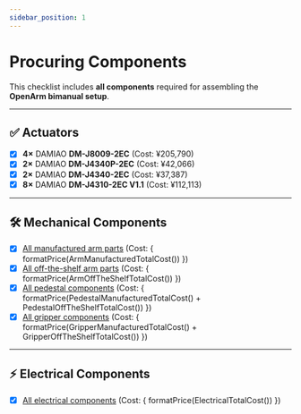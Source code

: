 ```yaml
---
sidebar_position: 1
---
```



# Procuring Components

This checklist includes **all components** required for assembling the **OpenArm bimanual setup**.

---

## ✅ Actuators

- [x] **4×** DAMIAO **DM-J8009-2EC** (Cost: ¥205,790)
- [x] **2×** DAMIAO **DM-J4340P-2EC** (Cost: ¥42,066)
- [x] **2×** DAMIAO **DM-J4340-2EC** (Cost: ¥37,387)
- [x] **8×** DAMIAO **DM-J4310-2EC V1.1** (Cost: ¥112,113)

---

## 🛠️ Mechanical Components

- [x] [All manufactured arm parts](arm-manufactured) (Cost: { formatPrice(ArmManufacturedTotalCost()) })
- [x] [All off-the-shelf arm parts](arm-off-the-shelf) (Cost: { formatPrice(ArmOffTheShelfTotalCost()) })
- [x] [All pedestal components](pedestal) (Cost: { formatPrice(PedestalManufacturedTotalCost() + PedestalOffTheShelfTotalCost()) })
- [x] [All gripper components](gripper) (Cost: { formatPrice(GripperManufacturedTotalCost() + GripperOffTheShelfTotalCost()) })

---

## ⚡ Electrical Components

- [x] [All electrical components](electrical) (Cost: { formatPrice(ElectricalTotalCost()) })
